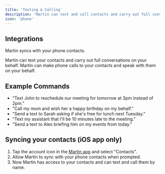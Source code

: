 ```yaml
---
title: 'Texting & Calling'
description: 'Martin can text and call contacts and carry out full conversations on your behalf.'
icon: 'phone'
---
```


## Integrations

Martin syncs with your phone contacts.

<Card title="Texting" icon="messages" horizontal="true">
  Martin can text your contacts and carry out full conversations on your behalf.
</Card>

<Card title="Calling" icon="phone" horizontal="true">
  Martin can make phone calls to your contacts and speak with them on your behalf.
</Card>

## Example Commands
- "Text John to reschedule our meeting for tomorrow at 3pm instead of 2pm."
- "Call my mom and wish her a happy birthday on my behalf."
- "Send a text to Sarah asking if she's free for lunch next Tuesday."
- "Text my assistant that I'll be 10 minutes late to the meeting."
- "Send a text to Alex briefing him on my events from today."

## Syncing your contacts (iOS app only)

1. Tap the account icon in the [Martin app](https://trymartin.com/#section-1) and select "Contacts".
2. Allow Martin to sync with your phone contacts when prompted.
3. Now Martin has access to your contacts and can text and call them by name.